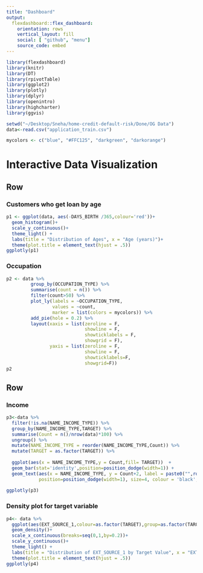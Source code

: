 ```yaml
---
title: "Dashboard"
output: 
  flexdashboard::flex_dashboard:
    orientation: rows
    vertical_layout: fill
    social: [ "github", "menu"]
    source_code: embed
---
```


```r
library(flexdashboard)
library(knitr)
library(DT)
library(rpivotTable)
library(ggplot2)
library(plotly)
library(dplyr)
library(openintro)
library(highcharter)
library(ggvis)
```


```r
setwd("~/Desktop/Sneha/home-credit-default-risk/Done/OG Data")
data<-read.csv("application_train.csv")
```

```r
mycolors <- c("blue", "#FFC125", "darkgreen", "darkorange")
```

Interactive Data Visualization
=====================================


Row
---------------------------------------------

### Customers who get loan by age

```r
p1 <- ggplot(data, aes(-DAYS_BIRTH /365,colour='red'))+
  geom_histogram()+
  scale_y_continuous()+
  theme_light() + 
  labs(title = "Distribution of Ages", x = "Age (years)")+
  theme(plot.title = element_text(hjust = .5))
ggplotly(p1)
```

### Occupation
```r
p2 <- data %>%
         group_by(OCCUPATION_TYPE) %>%
         summarise(count = n()) %>%
         filter(count>50) %>%
         plot_ly(labels = ~OCCUPATION_TYPE,
                 values = ~count,
                 marker = list(colors = mycolors)) %>%
         add_pie(hole = 0.2) %>%
         layout(xaxis = list(zeroline = F,
                             showline = F,
                             showticklabels = F,
                             showgrid = F),
                yaxis = list(zeroline = F,
                             showline = F,
                             showticklabels=F,
                             showgrid=F))
p2
```


Row
------------------------------------
### Income 

```r
p3<-data %>%
  filter(!is.na(NAME_INCOME_TYPE)) %>%
  group_by(NAME_INCOME_TYPE,TARGET) %>%
  summarise(Count = n()/nrow(data)*100) %>%
  ungroup() %>%
  mutate(NAME_INCOME_TYPE = reorder(NAME_INCOME_TYPE,Count)) %>%
  mutate(TARGET = as.factor(TARGET)) %>%
  
  ggplot(aes(x = NAME_INCOME_TYPE,y = Count,fill= TARGET))  +
  geom_bar(stat='identity',position=position_dodge(width=1)) +
  geom_text(aes(x = NAME_INCOME_TYPE, y = Count+2, label = paste0("",round(Count,0),"%",sep=""),group=TARGET),
            position=position_dodge(width=1), size=4, colour = 'black', fontface = 'plain') + labs(x = 'Income Type', y = 'Percent', title = 'Bar Chart for Visualizing Income Type')  + theme_bw() +  theme(axis.text.x = element_text(angle = 45, vjust = 1, hjust=1))
  
ggplotly(p3)
```




### Density plot for target variable

```r
p4<- data %>%
  ggplot(aes(EXT_SOURCE_1,colour=as.factor(TARGET),group=as.factor(TARGET)))+
  geom_density()+
  scale_x_continuous(breaks=seq(0,1,by=0.2))+
  scale_y_continuous()+
  theme_light() + 
  labs(title = "Distribution of EXT_SOURCE_1 by Target Value", x = "EXT_SOURCE_1")+
  theme(plot.title = element_text(hjust = .5))
ggplotly(p4)
```
